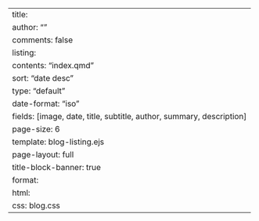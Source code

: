 ---
title: <p class="center-text">Blog Posts</p>
author: ""
comments: false
listing:
  contents: "index.qmd"
  sort: "date desc"
  type: "default"
  date-format: "iso"
  fields: [image, date, title, subtitle, author, summary, description]  
  page-size: 6
  template: blog-listing.ejs
page-layout: full
title-block-banner: true
format:
  html:
    css: blog.css
---